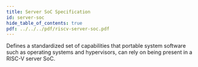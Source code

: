 ```yaml
---
title: Server SoC Specification
id: server-soc
hide_table_of_contents: true
pdf: ../../../pdf/riscv-server-soc.pdf
---
```


Defines a standardized set of capabilities that portable system software such as operating systems and hypervisors, can rely on being present in a RISC-V server SoC.

<PDF download= {frontMatter.pdf} title= {frontMatter.title} >
</PDF>